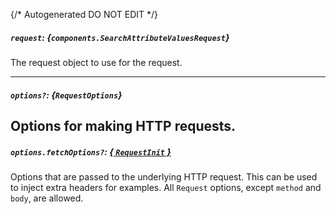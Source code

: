 {/* Autogenerated DO NOT EDIT  */}

##### `request`: *{`components.SearchAttributeValuesRequest`}*
The request object to use for the request.

<Collapsible openLabel={Labels.showProperties} closeLabel={Labels.hideProperties}>
  <SearchAttributeValuesRequest />
</Collapsible>

---
##### `options?`: *{`RequestOptions`}*
Options for making HTTP requests.
---
##### `options.fetchOptions?`: [*{ `RequestInit` }*](https://developer.mozilla.org/en-US/docs/Web/API/Request/Request#options)
Options that are passed to the underlying HTTP request. This can be used to inject extra headers for examples. All `Request` options, except `method` and `body`, are allowed.

